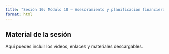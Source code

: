 ```yaml
---
title: "Sesión 10: Módulo 10 – Asesoramiento y planificación financiera"
format: html
---
```


::: {.callout-note}
## Material de la sesión

Aquí puedes incluir los vídeos, enlaces y materiales descargables.
:::
